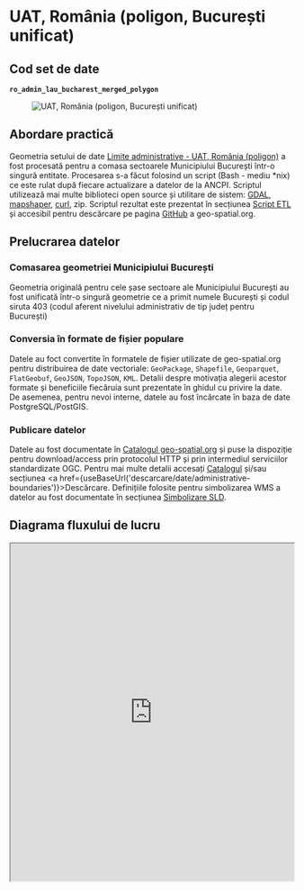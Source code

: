 
# UAT, România (poligon, București unificat)

## Cod set de date

**`ro_admin_lau_bucharest_merged_polygon`**

<figure style={{ textAlign: "center" }}>
  <img src={useBaseUrl('https://services.geo-spatial.org/data/thumbnails/administrative-boundaries/lau/ro-admin-lau-bucharest-merged-polygon.svg')} alt="UAT, România (poligon, București unificat)" />
</figure>

## Abordare practică

Geometria setului de date [Limite administrative - UAT, România (poligon)](https://services.geo-spatial.org/geonetwork/srv/eng/catalog.search#/metadata/5d90a442-0659-4ad9-9af1-9b890b2ff0c8) a fost procesată pentru a comasa sectoarele Municipiului București într-o singură entitate. Procesarea s-a făcut folosind un script (Bash - mediu *nix) ce este rulat după fiecare actualizare a datelor de la ANCPI. Scriptul utilizează mai multe biblioteci open source și utilitare de sistem: [GDAL](https://gdal.org), [mapshaper](https://mapshaper.org/), [curl](https://curl.se/), zip. Scriptul rezultat este prezentat în secțiunea [Script ETL](#script-etl) și accesibil pentru descărcare pe pagina [GitHub](https://github.com/geospatialorg/ingestie-date/blob/main/publish_update_ro_admin_lau_bucharest_merged_polygon.sh) a geo-spatial.org.

## Prelucrarea datelor

### Comasarea geometriei Municipiului București

Geometria originală pentru cele șase sectoare ale Municipiului București au fost unificată într-o singură geometrie ce a primit numele București și codul siruta 403 (codul aferent nivelului administrativ de tip județ pentru București)

### Conversia în formate de fișier populare

Datele au foct convertite în formatele de fișier utilizate de geo-spatial.org pentru distribuirea de date vectoriale: `GeoPackage`, `Shapefile`, `Geoparquet`, `FlatGeobuf`, `GeoJSON`, `TopoJSON`, `KML`. Detalii despre motivația alegerii acestor formate și beneficiile fiecăruia sunt prezentate în ghidul cu privire la date. De asemenea, pentru nevoi interne, datele au fost încărcate în baza de date PostgreSQL/PostGIS.

### Publicare datelor

Datele au fost documentate în [Catalogul geo-spatial.org](https://services.geo-spatial.org/geonetwork/srv/eng/catalog.search#/metadata/276ce5c1-2b60-43ee-b19c-25fb0c830b08) și puse la dispoziție pentru download/access prin protocolul HTTP și prin intermediul serviciilor standardizate OGC. Pentru mai multe detalii accesați [Catalogul](https://services.geo-spatial.org/geonetwork/srv/eng/catalog.search#/metadata/276ce5c1-2b60-43ee-b19c-25fb0c830b08) și/sau secțiunea <a href={useBaseUrl('descarcare/date/administrative-boundaries')}>Descărcare</a>. Definițiile folosite pentru simbolizarea WMS a datelor au fost documentate în secțiunea [Simbolizare SLD](#simbolizare-sld).

## Diagrama fluxului de lucru

<iframe
  src="https://geo-spatial.org/jsoncrack/editor/?json=https://geo-spatial.org/descrieri-etl-json/etl_ro_admin_lau_bucharest_merged_polygon.json"
  width="100%"
  height="600"
  style={{ border: '1px solid #ccc', borderRadius: '8px' }}
  loading="lazy"
/>

<a
  href="https://geo-spatial.org/jsoncrack/editor/?json=https://geo-spatial.org/descrieri-etl-json/etl_ro_admin_lau_bucharest_merged_polygon.json"
  target="_blank"
  rel="noopener noreferrer"
>
  Deschide diagrama într-o pagină separată <i className="fa fa-external-link-alt" style={{ marginLeft: '0.3rem' }}></i>
</a>

## Script ETL

```bash title="publish_update_ro_admin_lau_bucharest_merged_polygon.sh"
#!/usr/bin/zsh

##############################################################################################################
#🛠 Publicare/actualizare UAT, România (poligon, București unificat)
##############################################################################################################

#🎛 configurații

#🕹 activare mediu Anaconda cu bibliotecile necesare pentru procesare
source /home/ubuntu/anaconda3/etc/profile.d/conda.sh
conda activate geo

#🚏 definire căi date
lau_data_path="/storage/volumes/geoserver-1-storage/administrative_boundaries/lau"

#⚙️ PostGIS
pg_host="localhost"
pg_port=5432
pg_user="user"
pg_db="geospatial"
pg_pass="pass"
pg_schema="romania"

#⚙️ GeoServer
gs_url="http://localhost:8080/geoserver"
gs_user="user"
gs_pass="pass"
gs_workspace="administrative-boundaries"
gs_store="administrative-boundaries"
gs_layer_title="Limite administrative - UAT, România (poligon, București unificat)"
gs_layer_abstract="Set de date care conține limitele unităților administrativ-teritoriale (UAT) din România, în format vectorial de tip poligon, procesat de comunitatea geo-spatial.org pe baza datelor publice furnizate de Agenția Națională de Cadastru și Publicitate Imobiliară. Geometria originală a cele șase sectoare ale Municipiului București a fost unificată într-o singură entitate ce a primit numele București și codul SIRUTA 403 (codul aferent nivelului administrativ de tip județ pentru București). Setul de date este util pentru reprezentări în care se dorește ca Municipiul București să apară ca o singură entitate."
gs_layer_keywords=("România" "UAT" "limite administrative" "vector" "poligon" "sectoare București comasate")
gs_layer_metadata_link="https://services.geo-spatial.org/geonetwork/srv/eng/catalog.search#/metadata/276ce5c1-2b60-43ee-b19c-25fb0c830b08"
gs_layer_style="administrative-boundaries:ro_admin_lau_bucharest_merged_polygon_labels"
gs_layer_secondary_style="administrative-boundaries:ro_admin_lau_bucharest_merged_polygon"

#⚙️ Date
layer_name="ro_admin_lau_bucharest_merged_polygon"

echo "
🛠 Procesare UAT, România (poligon, București unificat)
"

#💾 creare versiune GeoPackage folosind geometria inițială pentru a comasa sectoarele Bucureștiului într-o singură entitate
echo "💾 creare versiune GeoPackage"
if [ -f ${lau_data_path}/${layer_name}.gpkg ]; then
    rm ${lau_data_path}/${layer_name}.gpkg
fi
ogr2ogr -of GPKG -lco FID=id -nlt MULTIPOLYGON -nln ${layer_name} -dialect sqlite \
  -sql "
    SELECT
      CASE
        WHEN natCode IN (179141,179150,179169,179178,179187,179196) THEN 403
        ELSE natCode
      END AS natCode,
      CASE
        WHEN natCode IN (179141,179150,179169,179178,179187,179196) THEN 'București'
        ELSE name
      END AS name,
      MIN(natLevName) AS natLevName,
      MIN(countyId) AS countyId,
      MIN(countyCode) AS countyCode,
      MIN(county) AS county,
      MIN(countyMn) AS countyMn,
      MIN(regionId) AS regionId,
      MIN(regionCode) AS regionCode,
      MIN(region) AS region,
      MIN(version) AS version,
      ST_Union(geometry) AS geometry
    FROM ro_admin_lau_polygon
    GROUP BY
      CASE
        WHEN natCode IN (179141,179150,179169,179178,179187,179196) THEN 403
        ELSE natCode
      END,
      CASE
        WHEN natCode IN (179141,179150,179169,179178,179187,179196) THEN 'București'
        ELSE name
      END
  " \
${lau_data_path}/${layer_name}.gpkg ${lau_data_path}/ro_admin_lau_polygon.gpkg

#💾 creare fișiere Esri Shapefile
echo "💾 creare fișiere Esri Shapefile"
if [ -f ${lau_data_path}/${layer_name}.zip ]; then
    rm ${lau_data_path}/${layer_name}.zip
fi
ogr2ogr -lco ENCODING=UTF-8 -nln ${layer_name} -dialect sqlite -sql "SELECT a.id AS id, * FROM ${layer_name} AS a" ${lau_data_path}/${layer_name}.shp ${lau_data_path}/${layer_name}.gpkg

#📦 arhivare fișiere shp
echo "📦 arhivare fișiere shp"
zip -j ${lau_data_path}/${layer_name}.zip ${lau_data_path}/${layer_name}.dbf ${lau_data_path}/${layer_name}.shp ${lau_data_path}/${layer_name}.prj ${lau_data_path}/${layer_name}.shx ${lau_data_path}/${layer_name}.cpg

#💾 creare versiune FlatGeobuf
echo "💾 creare versiune FlatGeobuf"
if [ -f ${lau_data_path}/${layer_name}.fgb ]; then
    rm ${lau_data_path}/${layer_name}.fgb
fi
ogr2ogr -of FlatGeobuf -nlt MULTIPOLYGON -nln ${layer_name} -dialect sqlite -sql "SELECT a.id AS id, * FROM ${layer_name} AS a" ${lau_data_path}/${layer_name}.fgb ${lau_data_path}/${layer_name}.gpkg

#💾 creare versiune GeoParquet
echo "💾 creare versiune GeoParquet"
if [ -f ${lau_data_path}/${layer_name}.parquet ]; then
    rm ${lau_data_path}/${layer_name}.parquet
fi
ogr2ogr -of Parquet -nlt MULTIPOLYGON -nln ${layer_name} -dialect sqlite -sql "SELECT a.id AS id, * FROM ${layer_name} AS a" ${lau_data_path}/${layer_name}.parquet ${lau_data_path}/${layer_name}.gpkg

#💾 creare versiune GeoJSON
echo "💾 creare versiune GeoJSON"
if [ -f ${lau_data_path}/${layer_name}.geojson ]; then
    rm ${lau_data_path}/${layer_name}.geojson
fi
ogr2ogr -of GeoJSON -t_srs EPSG:4326 -nln ${layer_name} -dialect sqlite -sql "SELECT a.id AS id, * FROM ${layer_name} AS a" ${lau_data_path}/${layer_name}.geojson ${lau_data_path}/${layer_name}.gpkg

#💾 creare versiune KML
echo "💾 creare versiune KML"
if [ -f ${lau_data_path}/${layer_name}.kml ]; then
    rm ${lau_data_path}/${layer_name}.kml
fi
ogr2ogr -of KML -t_srs EPSG:4326 -dsco NameField=name ${lau_data_path}/${layer_name}.kml ${lau_data_path}/${layer_name}.gpkg

#💾 creare versiune TopoJSON
echo "💾 creare versiune TopoJSON"
if [ -f ${lau_data_path}/${layer_name}.topojson ]; then
    rm ${lau_data_path}/${layer_name}.topojson
fi
mapshaper -i ${lau_data_path}/${layer_name}.geojson -o format=topojson ${lau_data_path}/${layer_name}.topojson

#💾 actualizarea setului de date în baza de date PostGIS
echo "💾 actualizarea setului de date în baza de date PostGIS"
ogr2ogr -of PostgreSQL PG:"host=${pg_host} port=${pg_port} user=${pg_user} dbname=${pg_db} password=${pg_pass}" -lco schema=${pg_schema} -lco GEOMETRY_NAME=geom -lco overwrite=yes ${lau_data_path}/${layer_name}.gpkg ${layer_name} -skipfailures -overwrite

#🖇 indexare date PostGIS
psql -h ${pg_host} -p ${pg_port} -U ${pg_user} -d ${pg_db} -c "
CREATE INDEX ${layer_name}_geom_idx ON romania.${layer_name} USING GIST (geom);
CLUSTER romania.${layer_name} USING ${layer_name}_geom_idx;"

#💾 publicarea/actualizarea serviciilor de date
echo "💾 publicarea/actualizarea serviciilor de date"

#❌ ștergere strat existent (dacă există)
echo "🔍 Verificare dacă există stratul."
HTTP_STATUS=$(curl -s -o /dev/null -w "%{http_code}" -u $gs_user:$gs_pass \
  "${gs_url}/rest/layers/${gs_workspace}:${layer_name}.xml")

if [ "$HTTP_STATUS" == "200" ]; then
    echo "⚠️  Stratul există. Se șterge."
    curl -s -u $gs_user:$gs_pass -XDELETE \
      "${gs_url}/rest/layers/${gs_workspace}:${layer_name}?recurse=true"
    echo "🗑️  Stratul a fost șters."
else
    echo "✅ Nu există strat cu acest nume."
fi

#💾 creare strat
echo "➕ Creare strat ${layer_name}"
curl -s -u $gs_user:$gs_pass -XPOST -H "Content-type: text/xml" \
  -d "<featureType>
         <name>${layer_name}</name>
         <nativeName>${layer_name}</nativeName>
         <title>${gs_layer_title}</title>
         <abstract>${gs_layer_abstract}</abstract>
     </featureType>" \
  "${gs_url}/rest/workspaces/${gs_workspace}/datastores/${gs_store}/featuretypes"

#💾 adăugare detalii suplimentare (keywords și metadata link)
echo "📝 Actualizare metadate"
keywords_xml=""
for keyword in "${gs_layer_keywords[@]}"; do
    keywords_xml+="<string>${keyword}</string>"
done

curl -s -u $gs_user:$gs_pass -XPUT -H "Content-type: text/xml" \
-d "<featureType>
        <keywords>
            ${keywords_xml}
        </keywords>
        <metadataLinks>
            <metadataLink>
                <type>text/xml</type>
                <metadataType>ISO19115:2003</metadataType>
                <content>${gs_layer_metadata_link}</content>
            </metadataLink>
        </metadataLinks>
    </featureType>" \
"${gs_url}/rest/workspaces/${gs_workspace}/datastores/${gs_store}/featuretypes/${layer_name}"

#💾 Setare stil implicit + atașare stil suplimentar
echo "🎨 Setare stil implicit + atașare stil suplimentar..."
curl -s -u $gs_user:$gs_pass -XPUT -H "Content-type: text/xml" \
  -d "<layer>
         <defaultStyle>
             <name>${gs_layer_style##*:}</name>
         </defaultStyle>
         <styles>
             <style>
                 <name>${gs_layer_secondary_style##*:}</name>
             </style>
         </styles>
     </layer>" \
  "${gs_url}/rest/layers/${gs_workspace}:${layer_name}"

echo "✅ Stratul ${layer_name} a fost adăugat și configurat cu succes în GeoServer."

#🗑️ Ștergere fișiere intermediare
echo "🗑️ Ștergere fișiere Shapefile"
rm ${lau_data_path}/${layer_name}.dbf ${lau_data_path}/${layer_name}.shp ${lau_data_path}/${layer_name}.prj ${lau_data_path}/${layer_name}.shx ${lau_data_path}/${layer_name}.cpg

```
Script accesibil și pe [GitHub](https://github.com/geospatialorg/ingestie-date/blob/main/publish_update_ro_admin_lau_bucharest_merged_polygon.sh).

## Simbolizare SLD

### Simbolizare SLD implicită

```xml title="ro_admin_lau_bucharest_merged_polygon_labels.sld"
<?xml version="1.0" encoding="UTF-8"?>
<StyledLayerDescriptor xmlns="http://www.opengis.net/sld" xmlns:ogc="http://www.opengis.net/ogc" xmlns:xsi="http://www.w3.org/2001/XMLSchema-instance" xsi:schemaLocation="http://www.opengis.net/sld http://schemas.opengis.net/sld/1.1.0/StyledLayerDescriptor.xsd" xmlns:xlink="http://www.w3.org/1999/xlink" xmlns:se="http://www.opengis.net/se" version="1.1.0">
  <NamedLayer>
  <se:Name>UAT-uri</se:Name>
  <UserStyle>
    <se:Name>Limită UAT</se:Name>
      <se:FeatureTypeStyle>

      <!-- Regula afișată doar la scări < 1:300.000, fără etichete -->
        <se:Rule>
          <se:Name>Limită UAT</se:Name>
          <se:MinScaleDenominator>300000</se:MinScaleDenominator>
          <se:PolygonSymbolizer>
            <se:Stroke>
              <se:SvgParameter name="stroke">#be2edd</se:SvgParameter>
              <se:SvgParameter name="stroke-width">1</se:SvgParameter>
              <se:SvgParameter name="stroke-linejoin">bevel</se:SvgParameter>
            </se:Stroke>
          </se:PolygonSymbolizer>
        </se:Rule>

        <!-- Regula afișată doar la scări > 1:300.000, cu etichete -->
        <se:Rule>
          <se:Name>Limită UAT</se:Name>
          <se:MaxScaleDenominator>300000</se:MaxScaleDenominator>
          <se:PolygonSymbolizer>
            <se:Stroke>
              <se:SvgParameter name="stroke">#be2edd</se:SvgParameter>
              <se:SvgParameter name="stroke-width">1</se:SvgParameter>
              <se:SvgParameter name="stroke-linejoin">bevel</se:SvgParameter>
            </se:Stroke>
          </se:PolygonSymbolizer>
          <se:TextSymbolizer>
            <se:Label>
              <ogc:PropertyName>name</ogc:PropertyName>
            </se:Label>
            <se:Font>
              <se:SvgParameter name="font-family">Helvetica</se:SvgParameter>
              <se:SvgParameter name="font-size">14</se:SvgParameter>
            </se:Font>
            <se:LabelPlacement>
              <se:PointPlacement>
                <se:AnchorPoint>
                  <se:AnchorPointX>0</se:AnchorPointX>
                  <se:AnchorPointY>0.5</se:AnchorPointY>
                </se:AnchorPoint>
              </se:PointPlacement>
            </se:LabelPlacement>
            <se:Halo>
              <se:Radius>2</se:Radius>
              <se:Fill>
                <se:SvgParameter name="fill">#ffffff</se:SvgParameter>
              </se:Fill>
            </se:Halo>
            <se:Fill>
              <se:SvgParameter name="fill">#be2edd</se:SvgParameter>
            </se:Fill>
            <se:VendorOption name="maxDisplacement">1</se:VendorOption>
          </se:TextSymbolizer>
        </se:Rule>

      </se:FeatureTypeStyle>
    </UserStyle>
  </NamedLayer>
</StyledLayerDescriptor>
```
Fișier accesibil și pe [GitHub](https://github.com/geospatialorg/simbolizare/blob/main/sld/administrative-boundaries/ro_admin_lau_bucharest_merged_polygon_labels.sld).

### Simbolizare SLD alternativă

```xml title="ro_admin_lau_bucharest_merged_polygon.sld"
<?xml version="1.0" encoding="UTF-8"?>
<StyledLayerDescriptor xmlns="http://www.opengis.net/sld" xmlns:ogc="http://www.opengis.net/ogc" xmlns:xsi="http://www.w3.org/2001/XMLSchema-instance" xsi:schemaLocation="http://www.opengis.net/sld http://schemas.opengis.net/sld/1.1.0/StyledLayerDescriptor.xsd" xmlns:xlink="http://www.w3.org/1999/xlink" xmlns:se="http://www.opengis.net/se" version="1.1.0">
  <NamedLayer>
  <se:Name>UAT-uri</se:Name>
  <UserStyle>
    <se:Name>Limită UAT</se:Name>
    <se:FeatureTypeStyle>
      <se:Rule>
        <se:Name>Limită UAT</se:Name>
          <se:PolygonSymbolizer>
            <se:Stroke>
              <se:SvgParameter name="stroke">#be2edd</se:SvgParameter>
              <se:SvgParameter name="stroke-width">1</se:SvgParameter>
              <se:SvgParameter name="stroke-linejoin">bevel</se:SvgParameter>
            </se:Stroke>
          </se:PolygonSymbolizer>
        </se:Rule>
      </se:FeatureTypeStyle>
    </UserStyle>
  </NamedLayer>
</StyledLayerDescriptor>
```
Fișier accesibil și pe [GitHub](https://github.com/geospatialorg/simbolizare/blob/main/sld/administrative-boundaries/ro_admin_lau_bucharest_merged_polygon.sld).

